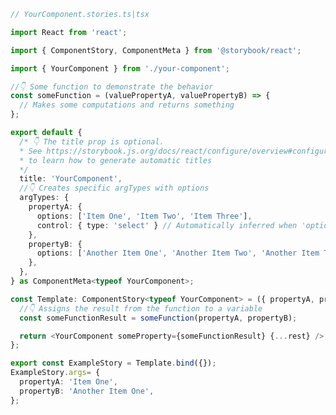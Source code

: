```ts
// YourComponent.stories.ts|tsx

import React from 'react';

import { ComponentStory, ComponentMeta } from '@storybook/react';

import { YourComponent } from './your-component';

//👇 Some function to demonstrate the behavior
const someFunction = (valuePropertyA, valuePropertyB) => {
  // Makes some computations and returns something
};

export default {
  /* 👇 The title prop is optional.
  * See https://storybook.js.org/docs/react/configure/overview#configure-story-loading
  * to learn how to generate automatic titles
  */
  title: 'YourComponent',
  //👇 Creates specific argTypes with options
  argTypes: {
    propertyA: {
      options: ['Item One', 'Item Two', 'Item Three'],
      control: { type: 'select' } // Automatically inferred when 'options' is defined
    },
    propertyB: {
      options: ['Another Item One', 'Another Item Two', 'Another Item Three'],
    },
  },
} as ComponentMeta<typeof YourComponent>;

const Template: ComponentStory<typeof YourComponent> = ({ propertyA, propertyB, ...rest }) => {
  //👇 Assigns the result from the function to a variable
  const someFunctionResult = someFunction(propertyA, propertyB);

  return <YourComponent someProperty={someFunctionResult} {...rest} />;
};

export const ExampleStory = Template.bind({});
ExampleStory.args= {
  propertyA: 'Item One',
  propertyB: 'Another Item One',
};
```
